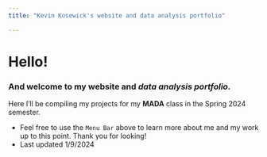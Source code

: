 ```yaml
---
title: "Kevin Kosewick's website and data analysis portfolio"

---
```


# Hello!

### And welcome to **my website** and _data analysis portfolio._

Here I'll be compiling my projects for my **MADA** class in the Spring 2024 semester. 


* Feel free to use the `Menu Bar` above to learn more about me and my work up to this point. Thank you for looking!
* Last updated 1/9/2024